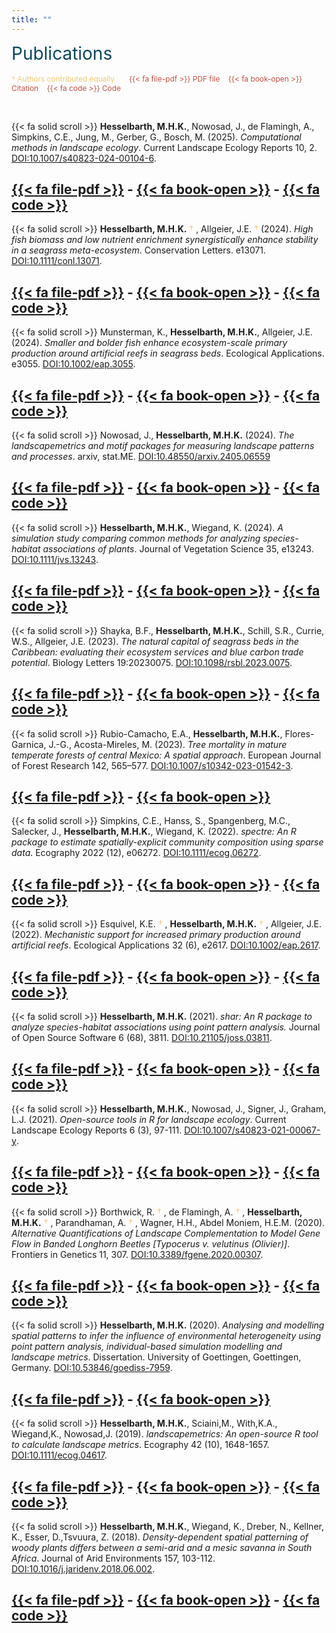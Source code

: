```yaml
---
title: ""
---
```


<span style="color:#0A475D;font-size:200%"> Publications </span>

<span style="color:#F4C76D;font-size:85%;"> \† Authors contributed equally </span>
&nbsp;&nbsp;&nbsp;&nbsp; <span style="color:#C54F43;font-size:85%;"> {{< fa file-pdf >}} PDF file &nbsp;&nbsp; {{< fa book-open >}} Citation &nbsp;&nbsp; {{< fa code >}} Code  </span>

<br>

{{< fa solid scroll >}} **Hesselbarth, M.H.K.**, Nowosad, J., de Flamingh, A., Simpkins, C.E., Jung, M., Gerber, G., Bosch, M. (2025). _Computational methods in landscape ecology_. Current Landscape Ecology Reports 10, 2. [DOI:10.1007/s40823-024-00104-6](https://doi.org/10.1007/s40823-024-00104-6).

[{{< fa file-pdf >}}](files/Hesselbarth-2024-CurrLandscapeEcolRep-10-2.pdf) - [{{< fa book-open >}}](files/Hesselbarth-2024-CurrLandscapeEcolRep-10-2.bib) - [{{< fa code >}}](https://github.com/mhesselbarth/Hesselbarth-etal-2024-CLER)
---

{{< fa solid scroll >}} **Hesselbarth, M.H.K.** <span style="color:#F4C76D"> \† </span>, Allgeier, J.E. <span style="color:#F4C76D"> \† </span> (2024). _High fish biomass and low nutrient enrichment synergistically enhance stability in a seagrass meta-ecosystem_. Conservation Letters. e13071. [DOI:10.1111/conl.13071](https://doi.org/10.1111/conl.13071).

[{{< fa file-pdf >}}](files/Hesselbarth-2024-ConservLett.pdf) - [{{< fa book-open >}}](files/Hesselbarth-2024-ConservLett.bib) - [{{< fa code >}}](https://doi.org/10.5281/zenodo.10671464)
---

{{< fa solid scroll >}} Munsterman, K., **Hesselbarth, M.H.K.**, Allgeier, J.E. (2024). _Smaller and bolder fish enhance ecosystem-scale primary production around artificial reefs in seagrass beds_. Ecological Applications. e3055. [DOI:10.1002/eap.3055](https://doi.org/10.1002/eap.3055).

[{{< fa file-pdf >}}](files/Munsterman-2024-EcolAppl.pdf) - [{{< fa book-open >}}](Munsterman-2024-EcolAppl.bib) - [{{< fa code >}}](https://doi.org/10.5281/zenodo.12683020)
---

{{< fa solid scroll >}} Nowosad, J., **Hesselbarth, M.H.K.** (2024). _The landscapemetrics and motif packages for measuring landscape patterns and processes_. arxiv, stat.ME. [DOI:10.48550/arxiv.2405.06559](https://doi.org/10.48550/arxiv.2405.06559)

[{{< fa file-pdf >}}](files/Nowosad-2024-arXiv.pdf) - [{{< fa book-open >}}](files/Nowosad-2024-arXiv.bib) - [{{< fa code >}}](https://github.com/Nowosad/r-ecology-book-chapterIII7)
---

{{< fa solid scroll >}} **Hesselbarth, M.H.K.**, Wiegand, K. (2024). _A simulation study comparing common methods for analyzing species-habitat associations of plants_. Journal of Vegetation Science 35, e13243. [DOI:10.1111/jvs.13243](https://doi.org/10.1111/jvs.13243).

[{{< fa file-pdf >}}](files/Hesselbarth-2024-JVegSci-35-2.pdf) - [{{< fa book-open >}}](files/Hesselbarth-2024-JVegSci-35-2.bib) - [{{< fa code >}}](https://www.doi.org/10.5281/zenodo.10803171)
---

{{< fa solid scroll >}} Shayka, B.F., **Hesselbarth, M.H.K.**, Schill, S.R., Currie, W.S., Allgeier, J.E. (2023). _The natural capital of seagrass beds in the Caribbean: evaluating their ecosystem services and blue carbon trade potential_. Biology Letters 19:20230075. [DOI:10.1098/rsbl.2023.0075](https://doi.org/10.1098/rsbl.2023.0075).

[{{< fa file-pdf >}}](files/Shayka-2023-BiolLett-19-20230075.pdf) - [{{< fa book-open >}}](files/Shayka-2023-BiolLett-19-20230075.bib) - [{{< fa code >}}](https://doi.org/10.5061/dryad.z612jm6h4)
---

{{< fa solid scroll >}} Rubio-Camacho, E.A., **Hesselbarth, M.H.K.**, Flores-Garnica, J.-G., Acosta-Mireles, M. (2023). _Tree mortality in mature temperate forests of central Mexico: A spatial approach_. European Journal of Forest Research 142, 565–577. [DOI:10.1007/s10342-023-01542-3](https://doi.org/10.1007/s10342-023-01542-3).

[{{< fa file-pdf >}}](files/Rubio-Camacho-2023-EurJForestRes-142-3.pdf) - [{{< fa book-open >}}](files/Rubio-Camacho-2023-EurJForestRes-142-3.bib)
---

{{< fa solid scroll >}} Simpkins, C.E., Hanss, S., Spangenberg, M.C., Salecker, J., **Hesselbarth, M.H.K.**, Wiegand, K. (2022). _spectre: An R package to estimate spatially-explicit community composition using sparse data_. Ecography 2022 (12), e06272. [DOI:10.1111/ecog.06272](https://doi.org/10.1111/ecog.06272).

[{{< fa file-pdf >}}](files/Simpkins-2022-Ecography-2022-12.pdf) - [{{< fa book-open >}}](files/Simpkins-2022-Ecography-2022-12.bib) - [{{< fa code >}}](https://github.com/r-spatialecology/spectre_usecase)
---

{{< fa solid scroll >}} Esquivel, K.E. <span style="color:#F4C76D"> \† </span>, **Hesselbarth, M.H.K.** <span style="color:#F4C76D"> \† </span>, Allgeier, J.E. (2022). _Mechanistic support for increased primary production around artificial reefs_. Ecological Applications 32 (6), e2617. [DOI:10.1002/eap.2617](https://doi.org/10.1002/eap.2617).

[{{< fa file-pdf >}}](files/Esquivel-2022-EcolAppl-32-6.pdf) - [{{< fa book-open >}}](files/Esquivel-2022-EcolAppl-32-6.bib) - [{{< fa code >}}](https://github.com/Allgeier-Lab/Esquivel_etal_2021_EcolAppl)
---

{{< fa solid scroll >}} **Hesselbarth, M.H.K.** (2021). _shar: An R package to analyze species-habitat associations using point pattern analysis._ Journal of Open Source Software 6 (68), 3811. [DOI:10.21105/joss.03811](https://doi.org/10.21105/joss.03811).

[{{< fa file-pdf >}}](files/Hesselbarth-2021-JOpenSourceSoftw-6-68.pdf) - [{{< fa book-open >}}](files/Hesselbarth-2021-JOpenSourceSoftw-6-68.bib) - [{{< fa code >}}](https://github.com/r-spatialecology/shar)
---

{{< fa solid scroll >}} **Hesselbarth, M.H.K.**, Nowosad, J., Signer, J., Graham, L.J. (2021). _Open-source tools in R for landscape ecology_. Current Landscape Ecology Reports 6 (3), 97-111. [DOI:10.1007/s40823-021-00067-y](https://doi.org/10.1007/s40823-021-00067-y).

[{{< fa file-pdf >}}](files/Hesselbarth-2021-CurrLandscapeEcolRep-6-3.pdf) - [{{< fa book-open >}}](files/Hesselbarth-2021-CurrLandscapeEcolRep-6-3.bib) - [{{< fa code >}}](https://github.com/r-spatialecology/Hesselbarth_et_al_CLER)
---

{{< fa solid scroll >}} Borthwick, R. <span style="color:#F4C76D"> \† </span>, de Flamingh, A. <span style="color:#F4C76D"> \† </span>, **Hesselbarth, M.H.K.** <span style="color:#F4C76D"> \† </span>, Parandhaman, A. <span style="color:#F4C76D"> \† </span>, Wagner, H.H., Abdel Moniem, H.E.M. (2020). _Alternative Quantifications of Landscape Complementation to Model Gene Flow in Banded Longhorn Beetles [Typocerus v. velutinus (Olivier)]_. Frontiers in Genetics 11, 307. [DOI:10.3389/fgene.2020.00307](https://doi.org/10.3389/fgene.2020.00307).

[{{< fa file-pdf >}}](files/Borthwick-2020-FrontGenet-11.pdf) - [{{< fa book-open >}}](files/Borthwick-2020-FrontGenet-11.bib) - [{{< fa code >}}](https://github.com/mhesselbarth/Borthwick_et_al_2019_Front_Genet)
---

{{< fa solid scroll >}} **Hesselbarth, M.H.K.** (2020). _Analysing and modelling spatial patterns to infer the influence of environmental heterogeneity using point pattern analysis, individual-based simulation modelling and landscape metrics_. Dissertation. University of Goettingen, Goettingen, Germany. [DOI:10.53846/goediss-7959](http://dx.doi.org/10.53846/goediss-7959).

[{{< fa file-pdf >}}](files/Hesselbarth-2020-UniversityofGoettingen.pdf) - [{{< fa book-open >}}](files/Hesselbarth-2020-UniversityofGoettingen.bib)
---

{{< fa solid scroll >}} **Hesselbarth, M.H.K.**, Sciaini,M., With,K.A., Wiegand,K., Nowosad,J. (2019). _landscapemetrics: An open-source R tool to calculate landscape metrics_. Ecography 42 (10), 1648-1657. [DOI:10.1111/ecog.04617](https://doi.org/10.1111/ecog.04617).

[{{< fa file-pdf >}}](files/Hesselbarth-2019-Ecography-42-10.pdf) - [{{< fa book-open >}}](files/Hesselbarth-2019-Ecography-42-10.bib) - [{{< fa code >}}](https://github.com/mhesselbarth/Hesselbarth_et_al_2019_Ecography)
---

{{< fa solid scroll >}} **Hesselbarth, M.H.K.**, Wiegand, K., Dreber, N., Kellner, K., Esser, D.,Tsvuura, Z. (2018). _Density-dependent spatial patterning of woody plants differs between a semi-arid and a mesic savanna in South Africa_. Journal of Arid Environments 157, 103-112. [DOI:10.1016/j.jaridenv.2018.06.002](https://doi.org/10.1016/j.jaridenv.2018.06.002).

[{{< fa file-pdf >}}](files/Hesselbarth-2018-JAridEnviron-157.pdf) - [{{< fa book-open >}}](files/Hesselbarth-2018-JAridEnviron-157.bib) - [{{< fa code >}}](https://github.com/mhesselbarth/Hesselbarth_et_al_2018_JAE)
---
